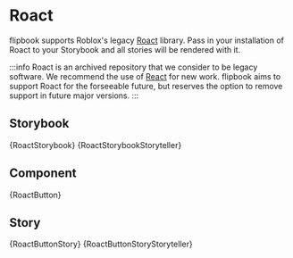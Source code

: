 

# Roact

flipbook supports Roblox's legacy [Roact](https://github.com/roblox/roact) library. Pass in your installation of Roact to your Storybook and all stories will be rendered with it.

:::info
Roact is an archived repository that we consider to be legacy software. We recommend the use of [React](/docs/frameworks/react) for new work. flipbook aims to support Roact for the forseeable future, but reserves the option to remove support in future major versions.
:::

## Storybook

<Tabs groupId="main">
	<TabItem value="default" label="Default" default>
		<CodeBlock language="lua" title="Project/Roact.storybook.luau">
			{RoactStorybook}
		</CodeBlock>
	</TabItem>
	<TabItem value="storyteller" label="Storyteller">
		<CodeBlock language="lua" title="Project/Roact.storybook.luau">
			{RoactStorybookStoryteller}
		</CodeBlock>
	</TabItem>
</Tabs>

## Component

<CodeBlock language="lua" title="Project/Components/Button.luau">
	{RoactButton}
</CodeBlock>

## Story

<Tabs groupId="main">
	<TabItem value="default" label="Default" default>
		<CodeBlock language="lua" title="Project/Components/Button.story.luau">
			{RoactButtonStory}
		</CodeBlock>
	</TabItem>
	<TabItem value="storyteller" label="Storyteller">
		<CodeBlock language="lua" title="Project/Components/Button.story.luau">
			{RoactButtonStoryStoryteller}
		</CodeBlock>
	</TabItem>
</Tabs>
